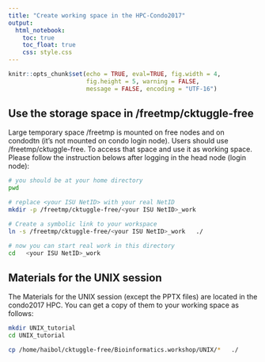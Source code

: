 ---
title: "Create working space in the HPC-Condo2017"
output: 
  html_notebook:
    toc: true
    toc_float: true
    css: style.css
---

```{r include = FALSE}
knitr::opts_chunk$set(echo = TRUE, eval=TRUE, fig.width = 4, 
                      fig.height = 5, warning = FALSE, 
                      message = FALSE, encoding = "UTF-16")
```

## Use the storage space in /freetmp/cktuggle-free
Large temporary space /freetmp is mounted on free nodes and on condodtn (it's not mounted on condo login node). Users should use /freetmp/cktuggle-free. To access that space and use it as working space. Please follow the instruction belows after logging in the head node (login node):

```bash
# you should be at your home directory
pwd 

# replace <your ISU NetID> with your real NetID
mkdir -p /freetmp/cktuggle-free/<your ISU NetID>_work   

# Create a symbolic link to your workspace
ln -s /freetmp/cktuggle-free/<your ISU NetID>_work   ./

# now you can start real work in this directory
cd   <your ISU NetID>_work   
```


## Materials for the UNIX session
The Materials for the UNIX session (except the PPTX files) are located in the condo2017 HPC. You can get a copy of them to your working space as follows:  

```bash
mkdir UNIX_tutorial
cd UNIX_tutorial

cp /home/haibol/cktuggle-free/Bioinformatics.workshop/UNIX/*   ./

```